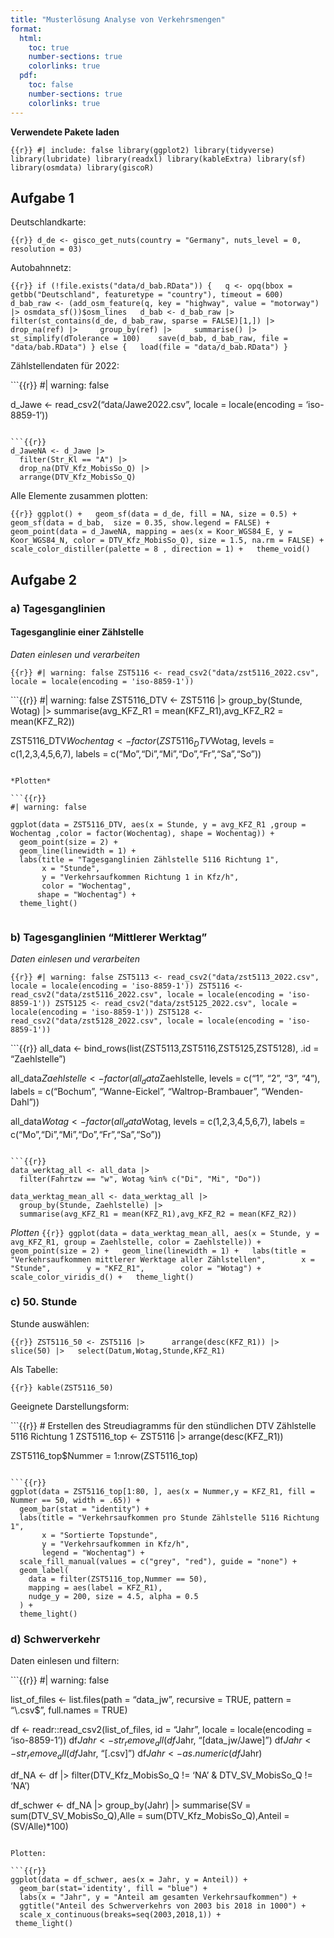 ```yaml
---
title: "Musterlösung Analyse von Verkehrsmengen"
format: 
  html:
    toc: true
    number-sections: true
    colorlinks: true
  pdf:
    toc: false
    number-sections: true
    colorlinks: true
---
```


**Verwendete Pakete laden**

```{{r}}
#| include: false
library(ggplot2)
library(tidyverse)
library(lubridate)
library(readxl)
library(kableExtra)
library(sf)
library(osmdata)
library(giscoR)
```

## Aufgabe 1

Deutschlandkarte:

```{{r}}
d_de <- gisco_get_nuts(country = "Germany", nuts_level = 0, resolution = 03)
```

Autobahnnetz:

```{{r}}
if (!file.exists("data/d_bab.RData")) {
  q <- opq(bbox = getbb("Deutschland", featuretype = "country"), timeout = 600)
  d_bab_raw <- (add_osm_feature(q, key = "highway", value = "motorway") |> osmdata_sf())$osm_lines
  d_bab <- d_bab_raw |>
    filter(st_contains(d_de, d_bab_raw, sparse = FALSE)[1,]) |>
    drop_na(ref) |>
    group_by(ref) |>
    summarise() |>
    st_simplify(dTolerance = 100) 
  save(d_bab, d_bab_raw, file = "data/bab.RData")
} else {
  load(file = "data/d_bab.RData")
}
```

Zählstellendaten für 2022:

```{{r}}
#| warning: false

d_Jawe <- read_csv2("data/Jawe2022.csv", locale = locale(encoding = 'iso-8859-1'))
```

```{{r}}
d_JaweNA <- d_Jawe |>
  filter(Str_Kl == "A") |>
  drop_na(DTV_Kfz_MobisSo_Q) |>
  arrange(DTV_Kfz_MobisSo_Q)
```

Alle Elemente zusammen plotten:

```{{r}}
ggplot() +
  geom_sf(data = d_de, fill = NA, size = 0.5) +
  geom_sf(data = d_bab,  size = 0.35, show.legend = FALSE) +
  geom_point(data = d_JaweNA, mapping = aes(x = Koor_WGS84_E, y = Koor_WGS84_N, color = DTV_Kfz_MobisSo_Q), size = 1.5, na.rm = FALSE) + 
  scale_color_distiller(palette = 8 , direction = 1) +
  theme_void()
```

## Aufgabe 2

### a) Tagesganglinien

#### Tagesganglinie einer Zählstelle

*Daten einlesen und verarbeiten*

```{{r}}
#| warning: false
ZST5116 <- read_csv2("data/zst5116_2022.csv", locale = locale(encoding = 'iso-8859-1'))
```

```{{r}}
#| warning: false
ZST5116_DTV <- ZST5116 |> 
  group_by(Stunde, Wotag) |> 
  summarise(avg_KFZ_R1 = mean(KFZ_R1),avg_KFZ_R2 = mean(KFZ_R2))

 ZST5116_DTV$Wochentag <- factor(ZST5116_DTV$Wotag,
  levels = c(1,2,3,4,5,6,7),
  labels = c("Mo","Di","Mi","Do","Fr","Sa","So"))
```

*Plotten* 

```{{r}}
#| warning: false

ggplot(data = ZST5116_DTV, aes(x = Stunde, y = avg_KFZ_R1 ,group = Wochentag ,color = factor(Wochentag), shape = Wochentag)) +
  geom_point(size = 2) +
  geom_line(linewidth = 1) +
  labs(title = "Tagesganglinien Zählstelle 5116 Richtung 1",
       x = "Stunde",
       y = "Verkehrsaufkommen Richtung 1 in Kfz/h",
       color = "Wochentag",
      shape = "Wochentag") +
  theme_light()
 
```

### b) Tagesganglinien "Mittlerer Werktag"

*Daten einlesen und verarbeiten*

```{{r}}
#| warning: false
ZST5113 <- read_csv2("data/zst5113_2022.csv", locale = locale(encoding = 'iso-8859-1'))
ZST5116 <- read_csv2("data/zst5116_2022.csv", locale = locale(encoding = 'iso-8859-1'))
ZST5125 <- read_csv2("data/zst5125_2022.csv", locale = locale(encoding = 'iso-8859-1'))
ZST5128 <- read_csv2("data/zst5128_2022.csv", locale = locale(encoding = 'iso-8859-1'))
```

```{{r}}
all_data <- bind_rows(list(ZST5113,ZST5116,ZST5125,ZST5128), .id = "Zaehlstelle")

all_data$Zaehlstelle <- factor(all_data$Zaehlstelle, levels = c("1", "2", "3", "4"), labels = c("Bochum", "Wanne-Eickel", "Waltrop-Brambauer", "Wenden-Dahl"))

all_data$Wotag <- factor(all_data$Wotag,
 levels = c(1,2,3,4,5,6,7),
 labels = c("Mo","Di","Mi","Do","Fr","Sa","So"))
```

```{{r}}
data_werktag_all <- all_data |>
  filter(Fahrtzw == "w", Wotag %in% c("Di", "Mi", "Do"))

data_werktag_mean_all <- data_werktag_all |>
  group_by(Stunde, Zaehlstelle) |>
  summarise(avg_KFZ_R1 = mean(KFZ_R1),avg_KFZ_R2 = mean(KFZ_R2))
```

*Plotten*
```{{r}}
ggplot(data = data_werktag_mean_all, aes(x = Stunde, y = avg_KFZ_R1, group = Zaehlstelle, color = Zaehlstelle)) +
  geom_point(size = 2) +
  geom_line(linewidth = 1) +
  labs(title = "Verkehrsaufkommen mittlerer Werktage aller Zählstellen",
       x = "Stunde",
       y = "KFZ_R1",
       color = "Wotag") +
  scale_color_viridis_d() +
  theme_light()
```

### c) 50. Stunde

Stunde auswählen:

```{{r}}
ZST5116_50 <- ZST5116 |> 
    arrange(desc(KFZ_R1)) |>
    slice(50) |>
  select(Datum,Wotag,Stunde,KFZ_R1)
```

Als Tabelle:

```{{r}}
kable(ZST5116_50)
```

Geeignete Darstellungsform:

```{{r}}
# Erstellen des Streudiagramms für den stündlichen DTV Zählstelle 5116 Richtung 1
ZST5116_top <- ZST5116 |>
  arrange(desc(KFZ_R1))

ZST5116_top$Nummer = 1:nrow(ZST5116_top)
```

```{{r}}
ggplot(data = ZST5116_top[1:80, ], aes(x = Nummer,y = KFZ_R1, fill = Nummer == 50, width = .65)) +
  geom_bar(stat = "identity") +
  labs(title = "Verkehrsaufkommen pro Stunde Zählstelle 5116 Richtung 1",
       x = "Sortierte Topstunde",
       y = "Verkehrsaufkommen in Kfz/h",
       legend = "Wochentag") +
  scale_fill_manual(values = c("grey", "red"), guide = "none") +
  geom_label(
    data = filter(ZST5116_top,Nummer == 50), 
    mapping = aes(label = KFZ_R1),
    nudge_y = 200, size = 4.5, alpha = 0.5
  ) +
  theme_light()
```

### d) Schwerverkehr

Daten einlesen und filtern:

```{{r}}
#| warning: false

list_of_files <- list.files(path = "data_jw",
                            recursive = TRUE,
                            pattern = "\\.csv$",
                            full.names = TRUE)

df <- readr::read_csv2(list_of_files, id = "Jahr", locale = locale(encoding = 'iso-8859-1'))
df$Jahr <- str_remove_all(df$Jahr, "[data_jw/Jawe]")
df$Jahr <- str_remove_all(df$Jahr, "[.csv]")
df$Jahr <- as.numeric(df$Jahr)

df_NA <- df |>
  filter(DTV_Kfz_MobisSo_Q != 'NA' & DTV_SV_MobisSo_Q != 'NA')

df_schwer <- df_NA |> 
  group_by(Jahr) |> 
  summarise(SV = sum(DTV_SV_MobisSo_Q),Alle = sum(DTV_Kfz_MobisSo_Q),Anteil = (SV/Alle)*100)
```

Plotten:

```{{r}}
ggplot(data = df_schwer, aes(x = Jahr, y = Anteil)) +
  geom_bar(stat='identity', fill = "blue") +
  labs(x = "Jahr", y = "Anteil am gesamten Verkehrsaufkommen") +
  ggtitle("Anteil des Schwerverkehrs von 2003 bis 2018 in 1000") +
  scale_x_continuous(breaks=seq(2003,2018,1)) +
 theme_light()
```


